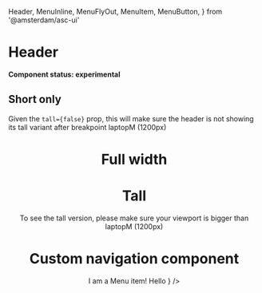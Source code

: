  Header,
  MenuInline,
  MenuFlyOut,
  MenuItem,
  MenuButton,
} from '@amsterdam/asc-ui'

<Meta title="UI/Header" component={Header} />

# Header

**Component status: experimental**

## Short only

Given the `tall={false}` prop, this will make sure the header is not showing its tall variant after breakpoint laptopM (1200px)

<Preview>
  <Story name="Short only">
    <Fragment>
      <Header tall={false} title="Some title" fullWidth={false} />
    </Fragment>
  </Story>
</Preview>

# Full width

<Preview>
  <Story name="Full width">
    <Fragment>
      <Header tall={false} title="Some title" fullWidth />
    </Fragment>
  </Story>
</Preview>

# Tall

To see the tall version, please make sure your viewport is bigger than laptopM (1200px)

<Preview>
  <Story name="Tall">
    <Fragment>
      <Header tall title="Some title" fullWidth={false} />
    </Fragment>
  </Story>
</Preview>

# Custom navigation component

<Preview>
  <Story name="Custom navigation component">
    <Fragment>
      <Header
        tall
        title="Some title"
        navigation={
          <MenuInline>
            <MenuItem>
              <MenuButton forwardedAs="a" href="/" active>
                I am a Menu item!
              </MenuButton>
            </MenuItem>
            <MenuFlyOut label="I'm a Menu item with children!">
              <MenuItem>
                <MenuButton forwardedAs="a" href="/" active>
                  Hello
                </MenuButton>
              </MenuItem>
            </MenuFlyOut>
          </MenuInline>
        }
      />
    </Fragment>
  </Story>
</Preview>
